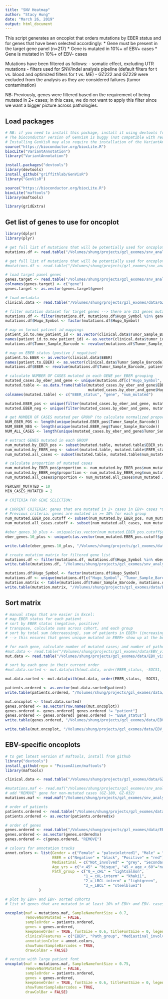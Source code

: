 ```yaml
---
title: "SNV Heatmap"
author: "Stacy Hung"
date: "March 26, 2019"
output: html_document
---
```


This script generates an oncoplot that orders mutations by EBER status and for genes that have been selected accordingly:
  * Gene must be present in the target gene panel (n=217)
    * Gene is mutated in 10%+ of EBV+ cases
    * Gene is mutated in 10%+ of EBV- cases
    
Mutations have been filtered as follows:
  - somatic effect, excluding UTR mutations
  - filters used for SNV/indel analysis pipeline (default filters for t vs. blood and optimized filters for t vs. ME)
  - GZ222 and GZ229 were excluded from the analysis as they are considered failures (tumor contamination)
  
NB: Previously, genes were filtered based on the requirement of being mutated in 2+ cases; in this case, we do not want to apply this filter since we want a bigger picture across pathologies.


## Load packages

```r
# NB: if you need to install this package, install it using devtools from the github source!!!
# The bioconductor version of GenVisR is buggy (not compatible with required libraries)
# Installing GenVisR may also require the installation of the VariantAnnotation pacakge (from bioconductor)
source("https://bioconductor.org/biocLite.R")
biocLite("VariantAnnotation")
library("VariantAnnotation")

install.packages("devtools")
library(devtools)
install_github("griffithlab/GenVisR")
library("GenVisR")

source("https://bioconductor.org/biocLite.R")
biocLite("maftools")
library(maftools)

library(gridExtra)
```

## Get list of genes to use for oncoplot
```r
library(dplyr)
library(plyr)

# get full list of mutations that will be potentially used for oncoplot (excludes GZ2229 only)
mutations.df <- read.table("/Volumes/shung/projects/gzl_exomes/snv_analysis-20181127/snv_indel_datasets/maf/gzl_exomes_incl_GZ222-snvs_indels.maf", sep = "\t", header = TRUE)

# get full list of mutations that will be potentially used for oncoplot
#mutations.df <- read.table("/Volumes/shung/projects/gzl_exomes/snv_analysis-20181127/snv_indel_datasets/maf/gzl_exomes-snvs_indels.maf", sep = "\t", header = TRUE)

# load target panel genes
genes.target <- read.table("/Volumes/shung/projects/gzl_exomes/snv_analysis-20181127/WES_data/target_genes.FINAL_217.txt", header = FALSE)
colnames(genes.target) <- c("gene")
genes.target <- as.vector(genes.target$gene)

# load metadata
clinical.data <- read.table("/Volumes/shung/projects/gzl_exomes/data/GZ_WES_cases-clinical_data.with_updated_mediastinal_and_age.txt", sep = "\t", header = TRUE)

# filter mutation dataset for target genes --> there are 151 genes mutated that are also present on the target panel
mutations.df <- filter(mutations.df, mutations.df$Hugo_Symbol %in% genes.target)
mutations.df$Hugo_Symbol <- factor(mutations.df$Hugo_Symbol)

# map on formal patient id mappings
patient_id.to.new_patient_id <- as.vector(clinical.data$Tumor_Sample_Barcode)
names(patient_id.to.new_patient_id) <- as.vector(clinical.data$tumor_id2)
mutations.df$Tumor_Sample_Barcode <- revalue(mutations.df$Tumor_Sample_Barcode, patient_id.to.new_patient_id)

# map on EBER status (postive / negative)
patient.to.EBER <- as.vector(clinical.data$EBER)
names(patient.to.EBER) <- as.vector(clinical.data$Tumor_Sample_Barcode)
mutations.df$EBER <- revalue(mutations.df$Tumor_Sample_Barcode, patient.to.EBER)

# calculate NUMBER OF CASES mutated in each GENE per EBER grouping
mutated_cases.by_eber_and_gene <- unique(mutations.df[c("Hugo_Symbol", "Tumor_Sample_Barcode", "EBER")])
mutated.table <- as.data.frame(table(mutated_cases.by_eber_and_gene$EBER, 
                                     mutated_cases.by_eber_and_gene$Hugo_Symbol))
colnames(mutated.table) <- c("EBER_status", "gene", "num_mutated")

mutated.EBER_pos <- unique(filter(mutated_cases.by_eber_and_gene, mutated_cases.by_eber_and_gene$EBER == "Positive"))
mutated.EBER_neg <- unique(filter(mutated_cases.by_eber_and_gene, mutated_cases.by_eber_and_gene$EBER == "Negative"))

# get NUMBER OF CASES mutated per GROUP (to calculate normalized proportions)
NUM_EBER_POS <- length(unique(mutated.EBER_pos$Tumor_Sample_Barcode))
NUM_EBER_NEG <- length(unique(mutated.EBER_neg$Tumor_Sample_Barcode))
NUM_ALL_CASES <- length(unique(mutated_cases.by_eber_and_gene$Tumor_Sample_Barcode))

# extract GENES mutated in each GROUP 
num_mutated.by_EBER_pos <- subset(mutated.table, mutated.table$EBER_status == "Positive" & mutated.table$num_mutated > 0)
num_mutated.by_EBER_neg <- subset(mutated.table, mutated.table$EBER_status == "Negative" & mutated.table$num_mutated > 0)
num_mutated.all_cases <- subset(mutated.table, mutated.table$num_mutated > 0)

# calculate proportion of mutated cases
num_mutated.by_EBER_pos$proportion <- num_mutated.by_EBER_pos$num_mutated / NUM_EBER_POS*100
num_mutated.by_EBER_neg$proportion <- num_mutated.by_EBER_neg$num_mutated / NUM_EBER_NEG*100
num_mutated.all_cases$proportion <- num_mutated.all_cases$num_mutated / NUM_ALL_CASES*100

PERCENT_MUTATED = 10
MIN_CASES_MUTATED = 2

# CRITERIA FOR GENE SELECTION:

# CURRENT CRITERIA: genes that are mutated in 2+ cases in EBV+ cases *OR* mutated in >= 10% of ALL cases
# Previous criteria: genes are mutated in >= 10% for each group
num_mutated.EBER_pos.cutoff <- subset(num_mutated.by_EBER_pos, num_mutated.by_EBER_pos$num_mutated >= MIN_CASES_MUTATED)
num_mutated.all_cases.cutoff <- subset(num_mutated.all_cases, num_mutated.all_cases$proportion >= PERCENT_MUTATED)

#eber_genes.10_plus <- unique(c(as.vector(num_mutated.EBER_pos.cutoff$gene), as.vector(num_mutated.EBER_neg.cutoff$gene)))
eber_genes.10_plus <- unique(c(as.vector(num_mutated.EBER_pos.cutoff$gene), as.vector(num_mutated.all_cases.cutoff$gene)))

write.table(eber_genes.10_plus, "/Volumes/shung/projects/gzl_exomes/data/EBV_visualization/eber_genes.10_plus_all_cases.2+_cases_EBV_pos-v_incl_GZ222.txt", quote = FALSE, row.names = FALSE)

# create mutation matrix for filtered gene list
mutations.df <- filter(mutations.df, mutations.df$Hugo_Symbol %in% eber_genes.10_plus)
write.table(mutations.df, "/Volumes/shung/projects/gzl_exomes/snv_analysis-20181127/snv_indel_datasets/maf/gzl_exomes_incl_GZ222-snvs_indels.filtered_eber_status_v2.maf", sep = "\t", quote = FALSE, row.names = FALSE)

mutations.df$Hugo_Symbol <- factor(mutations.df$Hugo_Symbol)
mutations.df <- unique(mutations.df[c("Hugo_Symbol", "Tumor_Sample_Barcode")])
mutation.matrix <- table(mutations.df$Tumor_Sample_Barcode, mutations.df$Hugo_Symbol)
write.table(mutation.matrix, "/Volumes/shung/projects/gzl_exomes/data/EBV_visualization/mutation_matrix-incl_GZ222-eber_groups_10+_freq_mutated.2+_cases_EBER_pos.txt", sep = "\t", quote = FALSE)

```

## Sort matrix

```r
# manual steps that are easier in Excel:
# map EBER status for each patient
# sort by EBER status (negative, positive)
# transpose, calculate sums across cohort, and each group
# sort by total sum (decreassing), sum of patients in EBER+ (increasing), and sum of patients in EBER- (increasing)
# --> this ensures that genes unique mutated in EBER+ show up at the bottom of the plot

# for each gene, calculate number of mutated cases; and number of pathology group-specific cases
#mut.data <- read.table("/Volumes/shung/projects/gzl_exomes/data/EBV_visualization/mutation_matrix-incl_GZ222-eber_groups_10+_freq_mutated.sorted_by_grp_sums.txt", sep = "\t", header = TRUE)
mut.data <- read.table("/Volumes/shung/projects/gzl_exomes/data/EBV_visualization/mutation_matrix-incl_GZ222-eber_groups_10+_freq_mutated.2+_cases_EBER_pos.sorted_by_group_sums.txt", sep = "\t", header = TRUE)

# sort by each gene in their current order
#mut.data.sorted <- mut.data[with(mut.data, order(EBER_status, -SOCS1, -B2M, -LRRN3, -GNA13, -ITPKB, -NCOR1, -NFKBIE, -CSF2RB, -CSMD3, -IRF2BP2, -ZNF217, -ABCA13, -ABCC6, -ARID1A, -EGR1, -KCNQ3, -MFHAS1, -MLL2, -RC3H2, -SIAH2, -SPEN, -STAT6, -TNFAIP3, -WEE1, -ZFP36L1, -C2CD3, -CISH, -IRF4, -LMF2, -MLL, -PRKDC, -RELN, -CD58, -AMOT, -ASCC3, -BARX2, -DDX60, -EHMT2, -GPR137C, -GRIN3A, -HIST1H4C, -MAPK6, -MCL1, -NLRP4, -NOTCH2, -POM121L12, -RIBC2, -SEMA3E, -XCR1, -ACTB, -ATP13A4, -DHX58, -STAT3, -HIST1H1D, -NOTCH1, -RGS1, -SGK1, -TAF1)), ]

mut.data.sorted <- mut.data[with(mut.data, order(EBER_status, -SOCS1, -B2M, -LRRN3, -GNA13, -ITPKB, -NCOR1, -NFKBIE, -CSF2RB, -CSMD3, -IRF2BP2, -ZNF217, -ABCA13, -ABCC6, -ARID1A, -EGR1, -KCNQ3, -MFHAS1, -MLL2, -RC3H2, -SIAH2, -SPEN, -STAT6, -TNFAIP3, -WEE1, -ZFP36L1, -CD58, -ACTB, -ATP13A4, -DHX58, -STAT3)), ]

patients.ordered <- as.vector(mut.data.sorted$patient)
write.table(patients.ordered, "/Volumes/shung/projects/gzl_exomes/data/EBV_visualization/patients.ordered.CURRENT.txt", sep = "\t", quote = FALSE)

mut.oncoplot <- t(mut.data.sorted)
genes.ordered <- as.vector(row.names(mut.oncoplot))
genes.ordered <- genes.ordered[ genes.ordered != "patient"]
genes.ordered <- genes.ordered[ genes.ordered != "EBER_status"]
write.table(genes.ordered, "/Volumes/shung/projects/gzl_exomes/data/EBV_visualization/genes.ordered.CURRENT.txt", sep = "\t", quote = FALSE)

write.table(mut.oncoplot, "/Volumes/shung/projects/gzl_exomes/data/EBV_visualization/mutation_matrix-incl_GZ222-eber_groups_10+_freq_mutated.2+_cases_EBER_pos.oncoplot.txt", sep = "\t", quote = FALSE)
```

## EBV-specific oncoplots

```r
# to get latest version of maftools, install from github
library("devtools")
install_github(repo = "PoisonAlien/maftools")
library(maftools)

clinical.data <- read.table("/Volumes/shung/projects/gzl_exomes/data/GZ_WES_cases-clinical_data.with_updated_mediastinal_and_age.txt", sep = "\t", header = TRUE)

#mutations.maf <- read.maf("/Volumes/shung/projects/gzl_exomes/snv_analysis-20181127/snv_indel_datasets/maf/gzl_exomes_incl_GZ222-snvs_indels.filtered_eber_status.maf", clinicalData = clinical.data)
# add "REMOVE" gene for non-mutated cases (GZ-180, GZ-032)
mutations.maf <- read.maf("/Volumes/shung/projects/gzl_exomes/snv_analysis-20181127/snv_indel_datasets/maf/gzl_exomes_incl_GZ222-snvs_indels.filtered_eber_status_v2.maf", clinicalData = clinical.data)

# order of patients
patients.ordered <- read.table("/Volumes/shung/projects/gzl_exomes/data/EBV_visualization/patients.ordered.CURRENT.txt", sep = "\t", header = TRUE)
patients.ordered <- as.vector(patients.ordered$x)

# order of genes
genes.ordered <- read.table("/Volumes/shung/projects/gzl_exomes/data/EBV_visualization/genes.ordered.CURRENT.txt", sep = "\t", header = TRUE)
genes.ordered <- as.vector(genes.ordered$x)
genes.ordered <- c(genes.ordered, "REMOVE")

# colours for annotation tracks
annot.colors <- list(Gender = c("Female" = "palevioletred1", "Male" = "royalblue1"),
                     EBER = c("Negative" = "black", "Positive" = "red"),
                     Mediastinal = c("Not_involved" = "grey", "Secondary" = "plum2", "Primary" = "purple"),
                     Age_yrs = c("<_45" = "bisque", "45_<_age_<_60"="navajowhite3", ">=_60" = "bisque4"),
                     Path_group = c("0_=_cHL" = "lightsalmon",
                                   "1_=_cHL-interm" = "khaki1",
                                   "2_=_LBCL-interm" = "lightgreen", 
                                   "3_=_LBCL" = "steelblue1")
               )

# plot by EBV+ and EBV- sorted cohorts
# list of genes that are mutated in at least 10% of EBV+ and EBV- cases, sorted by gene

oncoplot(maf = mutations.maf, SampleNamefontSize = 0.7,
         removeNonMutated = FALSE,
         sampleOrder = patients.ordered, 
         genes = genes.ordered, 
         keepGeneOrder = TRUE, fontSize = 0.6, titleFontSize = 0, legendFontSize = 1, annotationFontSize = 1,
         clinicalFeatures = c("EBER", "Path_group", "Mediastinal_involvement", "Gender", "Age_category"),
         annotationColor = annot.colors, 
         showTumorSampleBarcodes = TRUE,
         drawColBar = FALSE)

# version with large patient font
oncoplot(maf = mutations.maf, SampleNamefontSize = 0.75,
         removeNonMutated = FALSE,
         sampleOrder = patients.ordered, 
         genes = genes.ordered, 
         keepGeneOrder = TRUE, fontSize = 0.6, titleFontSize = 0, legendFontSize = 0, annotationFontSize = 0,
         showTumorSampleBarcodes = TRUE,
         drawColBar = FALSE)

```

